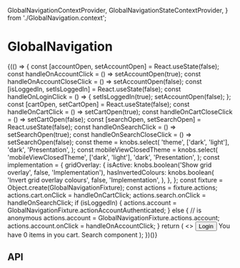   GlobalNavigationContextProvider,
  GlobalNavigationStateContextProvider,
} from './GlobalNavigation.context';

<Meta title="Components/GlobalNavigation" component={GlobalNavigation} />

# GlobalNavigation

<Canvas>
  <Story name="Base component">
    {(() => {
      const [accountOpen, setAccountOpen] = React.useState(false);
      const handleOnAccountClick = () => setAccountOpen(true);
      const handleOnAccountCloseClick = () => setAccountOpen(false);
      const [isLoggedIn, setIsLoggedIn] = React.useState(false);
      const handleOnLoginClick = () => {
        setIsLoggedIn(true);
        setAccountOpen(false);
      };
      const [cartOpen, setCartOpen] = React.useState(false);
      const handleOnCartClick = () => setCartOpen(true);
      const handleOnCartCloseClick = () => setCartOpen(false);
      const [searchOpen, setSearchOpen] = React.useState(false);
      const handleOnSearchClick = () => setSearchOpen(true);
      const handleOnSearchCloseClick = () => setSearchOpen(false);
      const theme = knobs.select(
        'theme',
        ['dark', 'light'],
        'dark',
        'Presentation',
      );
      const mobileViewClosedTheme = knobs.select(
        'mobileViewClosedTheme',
        ['dark', 'light'],
        'dark',
        'Presentation',
      );
      const implementation = {
        gridOverlay: {
          isActive: knobs.boolean('Show grid overlay', false, 'Implementation'),
          hasInvertedColours: knobs.boolean(
            'Invert grid overlay colours',
            false,
            'Implementation',
          ),
        },
      };
      const fixture = Object.create(GlobalNavigationFixture);
      const actions = fixture.actions;
      actions.cart.onClick = handleOnCartClick;
      actions.search.onClick = handleOnSearchClick;
      if (isLoggedIn) {
        actions.account = GlobalNavigationFixture.actionAccountAuthenticated;
      } else {
        // is anonymous
        actions.account = GlobalNavigationFixture.actions.account;
        actions.account.onClick = handleOnAccountClick;
      }
      return (
        <>
          <GlobalNavigationStateContextProvider>
            <GlobalNavigationContextProvider
              value={{
                actions: fixture.actions,
                articles: fixture.articles,
                collections: fixture.collections,
                isVisuallyObstructed: false,
                mobileViewClosedTheme,
                theme,
              }}
            >
              <GlobalNavigation />
            </GlobalNavigationContextProvider>
          </GlobalNavigationStateContextProvider>
          <Modal
            copy={{
              close: 'Close Modal',
            }}
            isVisible={accountOpen}
            onClose={handleOnAccountCloseClick}
          >
            <Button title="login" onClick={handleOnLoginClick} isInine={true}>
              Login
            </Button>
          </Modal>
          <Modal
            copy={{
              close: 'Close Modal',
            }}
            isVisible={cartOpen}
            onClose={handleOnCartCloseClick}
          >
            You have 0 items in you cart.
          </Modal>
          <Modal
            copy={{
              close: 'Close Modal',
            }}
            isVisible={searchOpen}
            onClose={handleOnSearchCloseClick}
          >
            Search component
          </Modal>
          <StorybookGridOverlay {...implementation.gridOverlay} />
        </>
      );
    })()}
  </Story>
</Canvas>

## API

<ArgsTable of={GlobalNavigation} />
